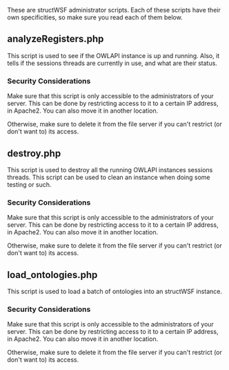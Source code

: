 These are structWSF administrator scripts. Each of these scripts have their own specificities, so make sure you read 
each of them below.

== analyzeRegisters.php ==

This script is used to see if the OWLAPI instance is up and running. Also, it tells if the sessions threads are 
currently in use, and what are their status.

=== Security Considerations ===

Make sure that this script is only accessible to the administrators of your server. This can be done by restricting
access to it to a certain IP address, in Apache2. You can also move it in another location.

Otherwise, make sure to delete it from the file server if you can't restrict (or don't want to) its access.

== destroy.php ==

This script is used to destroy all the running OWLAPI instances sessions threads. This script can be used to clean
an instance when doing some testing or such.

=== Security Considerations ===

Make sure that this script is only accessible to the administrators of your server. This can be done by restricting
access to it to a certain IP address, in Apache2. You can also move it in another location.

Otherwise, make sure to delete it from the file server if you can't restrict (or don't want to) its access.

== load_ontologies.php ==

This script is used to load a batch of ontologies into an structWSF instance. 

=== Security Considerations ===

Make sure that this script is only accessible to the administrators of your server. This can be done by restricting
access to it to a certain IP address, in Apache2. You can also move it in another location.

Otherwise, make sure to delete it from the file server if you can't restrict (or don't want to) its access.
